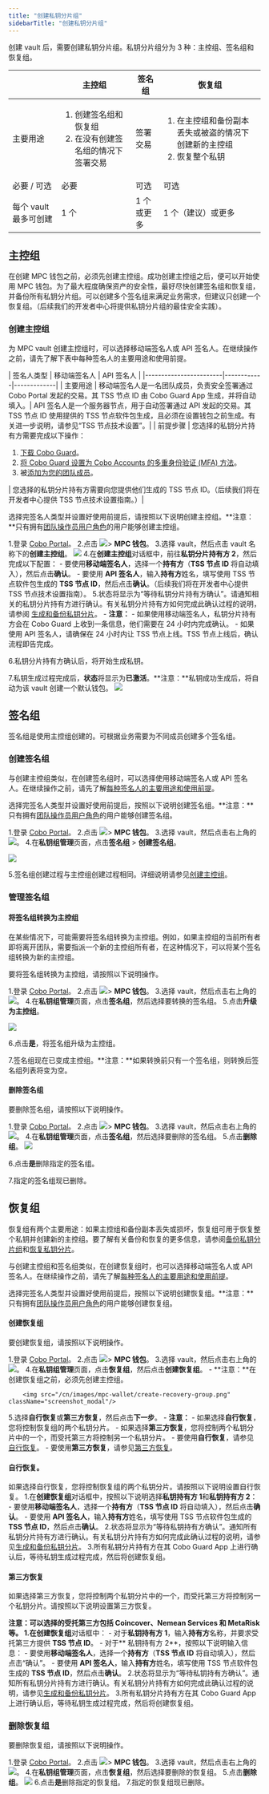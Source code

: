 ```yaml
---
title: "创建私钥分片组"
sidebarTitle: "创建私钥分片组"
---
```


创建 vault 后，需要创建私钥分片组。私钥分片组分为 3 种：主控组、签名组和恢复组。


|                        | 主控组 | 签名组 | 恢复组 |
|------------------------|------------|-------------|-------------|
| 主要用途       | <ol><li>创建签名组和恢复组</li><li>在没有创建签名组的情况下签署交易</li></ol> | 签署交易 | <ol><li>在主控组和备份副本丢失或被盗的情况下创建新的主控组</li><li>恢复整个私钥</li></ol>
| 必要 / 可选    | 必要 | 可选 | 可选
| 每个 vault 最多可创建 | 1 个 | 1 个或更多 | 1 个（建议）或更多


## 主控组
在创建 MPC 钱包之前，必须先创建主控组。成功创建主控组之后，便可以开始使用 MPC 钱包。为了最大程度确保资产的安全性，最好尽快创建签名组和恢复组，并备份所有私钥分片组。可以创建多个签名组来满足业务需求，但建议只创建一个恢复组。（后续我们的开发者中心将提供私钥分片组的最佳安全实践）。

### 创建主控组 <a id="create-a-main-group"></a>
为 MPC vault 创建主控组时，可以选择移动端签名人或 API 签名人。在继续操作之前，请先了解下表中每种签名人的主要用途和使用前提。


<a id="signer-type"></a>
|        签名人类型 | 移动端签名人 | API 签名人 |
|------------------------|------------|-------------|
| 主要用途       | 移动端签名人是一名团队成员，负责安全签署通过 Cobo Portal 发起的交易。其 TSS 节点 ID 由 Cobo Guard App 生成，并将自动填入。| API 签名人是一个服务器节点，用于自动签署通过 API 发起的交易。其 TSS 节点 ID 使用提供的 TSS 节点软件包生成，且必须在设置钱包之前生成。有关进一步说明，请参见“TSS 节点技术设置”。|
| 前提步骤 | 您选择的私钥分片持有方需要完成以下操作：<ol><li>[下载 Cobo Guard](/en/guard/download)。</li><li>[将 Cobo Guard 设置为 Cobo Accounts 的多重身份验证 (MFA) 方法](/en/accounts/set-up-mfa#set-up-cobo-guard)。</li><li>被[添加为您的团队成员](/en/portal/organization/manage-members)。</li></ol>| 您选择的私钥分片持有方需要向您提供他们生成的 TSS 节点 ID。（后续我们将在开发者中心提供 TSS 节点技术设置指南。）|

选择完签名人类型并设置好使用前提后，请按照以下说明创建主控组。**注意：**只有拥有[团队操作员用户角色](/en/portal/organization/roles-and-permissions)的用户能够创建主控组。


1.登录 [Cobo Portal](https://portal.cobo.com/login)。
2.点击 <img src="/cn/images/mpc-wallet/wallets-icon.svg" className="icon"></img>> **MPC 钱包**。
3.选择 vault，然后点击 vault 名称下的**创建主控组**。
<img src="/cn/images/mpc-wallet/create-main-key-group.png" className="screenshot_modal"/>
4.在**创建主控组**对话框中，前往**私钥分片持有方 2**，然后完成以下配置：<a id="on-the-create-main-group-dialog"></a>
    - 要使用**移动端签名人**，选择一个**持有方**（**TSS 节点 ID** 将自动填入），然后点击**确认**。
    - 要使用 **API 签名人**，输入**持有方**姓名，填写使用 TSS 节点软件包生成的 **TSS 节点 ID**，然后点击**确认**。（后续我们将在开发者中心提供 TSS 节点技术设置指南）。
5.状态将显示为“等待私钥分片持有方确认”。请通知相关的私钥分片持有方进行确认。有关私钥分片持有方如何完成此确认过程的说明，请参阅 [生成和备份私钥分片](/en/guard/generate-and-back-up-key-shares)。
    - **注意：**
        - 如果使用移动端签名人，私钥分片持有方会在 Cobo Guard 上收到一条信息，他们需要在 24 小时内完成确认。
        - 如果使用 API 签名人，请确保在 24 小时内让 TSS 节点上线。TSS 节点上线后，确认流程即告完成。

6.私钥分片持有方确认后，将开始生成私钥。

7.私钥生成过程完成后，**状态**将显示为**已激活**。**注意：**私钥成功生成后，将自动为该 vault 创建一个默认钱包。
<img src="/cn/images/mpc-wallet/main-group-active.png" className="screenshot_modal"/>

## 签名组
签名组是使用主控组创建的。可根据业务需要为不同成员创建多个签名组。

### 创建签名组
与创建主控组类似，在创建签名组时，可以选择使用移动端签名人或 API 签名人。在继续操作之前，请先了解[每种签名人的主要用途和使用前提](#signer-type)。


选择完签名人类型并设置好使用前提后，按照以下说明创建签名组。**注意：**只有拥有[团队操作员用户角色](/en/portal/organization/roles-and-permissions)的用户能够创建签名组。


1.登录 [Cobo Portal](https://portal.cobo.com/login)。
2.点击 <img src="/cn/images/mpc-wallet/wallets-icon.svg" className="icon"></img>> **MPC 钱包**。
3.选择 vault，然后点击右上角的 <img src="/cn/images/mpc-wallet/manage-key-share-group.svg" className="icon"></img>。
4.在**私钥组管理**页面，点击**签名组** > **创建签名组**。

<img src="/cn/images/mpc-wallet/create-signing-group.png" className="screenshot_modal"/>

5.签名组创建过程与主控组创建过程相同。详细说明请参见[创建主控组](/en/portal/mpc-wallets/ocw/create-key-share-groups#on-the-create-main-group-dialog)。

### 管理签名组
#### 将签名组转换为主控组
在某些情况下，可能需要将签名组转换为主控组。例如，如果主控组的当前所有者即将离开团队，需要指派一个新的主控组所有者，在这种情况下，可以将某个签名组转换为新的主控组。

要将签名组转换为主控组，请按照以下说明操作。

1.登录 [Cobo Portal](https://portal.cobo.com/login)。
2.点击 <img src="/cn/images/mpc-wallet/wallets-icon.svg" className="icon"></img>> **MPC 钱包**。
3.选择 vault，然后点击右上角的 <img src="/cn/images/mpc-wallet/manage-key-share-group.svg" className="icon"></img>。
4.在**私钥组管理**页面，点击**签名组**，然后选择要转换的签名组。
5.点击**升级为主控组**。

<img src="/cn/images/mpc-wallet/upgrade-to-main-group.png" className="screenshot_modal"/>

6.点击**是**，将签名组升级为主控组。

7.签名组现在已变成主控组。**注意：**如果转换前只有一个签名组，则转换后签名组列表将变为空。

#### 删除签名组
要删除签名组，请按照以下说明操作。


1.登录 [Cobo Portal](https://portal.cobo.com/login)。
2.点击 <img src="/cn/images/mpc-wallet/wallets-icon.svg" className="icon"></img>> **MPC 钱包**。
3.选择 vault，然后点击右上角的 <img src="/cn/images/mpc-wallet/manage-key-share-group.svg" className="icon"></img>。
4.在**私钥组管理**页面，点击**签名组**，然后选择要删除的签名组。
5.点击**删除组**。
<img src="/cn/images/mpc-wallet/delete-sign-group.png" className="screenshot_modal"/>

6.点击**是**删除指定的签名组。

7.指定的签名组现已删除。

## 恢复组
恢复组有两个主要用途：如果主控组和备份副本丢失或损坏，恢复组可用于恢复整个私钥并创建新的主控组。要了解有关备份和恢复的更多信息，请参阅[备份私钥分片组](/en/portal/mpc-wallets/ocw/back-up-key-share-groups)和[恢复私钥分片](/en/portal/mpc-wallets/ocw/restore-from-backup)。

与创建主控组和签名组类似，在创建恢复组时，也可以选择移动端签名人或 API 签名人。在继续操作之前，请先了解[每种签名人的主要用途和使用前提](#signer-type)。


选择完签名人类型并设置好使用前提后，按照以下说明创建恢复组。**注意：**只有拥有[团队操作员用户角色](/en/portal/organization/roles-and-permissions)的用户能够创建恢复组。

#### 创建恢复组
要创建恢复组，请按照以下说明操作。


1.登录 [Cobo Portal](https://portal.cobo.com/login)。
2.点击 <img src="/cn/images/mpc-wallet/wallets-icon.svg" className="icon"></img>> **MPC 钱包**。
3.选择 vault，然后点击右上角的 <img src="/cn/images/mpc-wallet/manage-key-share-group.svg" className="icon"></img>。
4.在**私钥组管理**页面，点击**恢复组**，然后点击**创建恢复组**。
    - **注意：**在创建恢复组之前，必须先创建主控组。

        <img src="/cn/images/mpc-wallet/create-recovery-group.png" className="screenshot_modal"/>

5.选择**自行恢复**或**第三方恢复**，然后点击**下一步**。
    - **注意：**
        - 如果选择**自行恢复**，您将控制恢复组的两个私钥分片。
        - 如果选择**第三方恢复**，您将控制两个私钥分片中的一个，而受托第三方将控制另一个私钥分片。
    - 要使用**自行恢复**，请参见[自行恢复](#self-recovery)。
    - 要使用**第三方恢复**，请参见[第三方恢复](#third-party-recovery)。

#### 自行恢复<a id="self-recovery"></a>。
如果选择自行恢复，您将控制恢复组的两个私钥分片。请按照以下说明设置自行恢复。
1.在**创建恢复组**对话框中，按照以下说明选择**私钥持有方 1**和**私钥持有方 2**：
    - 要使用**移动端签名人**，选择一个**持有方**（**TSS 节点 ID** 将自动填入），然后点击**确认**。
    - 要使用 **API 签名人**，输入**持有方**姓名，填写使用 TSS 节点软件包生成的 **TSS 节点 ID**，然后点击**确认**。
2.状态将显示为“等待私钥持有方确认”。通知所有私钥分片持有方进行确认。有关私钥分片持有方如何完成此确认过程的说明，请参见[生成和备份私钥分片](/en/guard/generate-and-back-up-key-shares)。
3.所有私钥分片持有方在其 Cobo Guard App 上进行确认后，等待私钥生成过程完成，然后将创建恢复组。

#### 第三方恢复<a id="third-party-recovery"></a>
如果选择第三方恢复，您将控制两个私钥分片中的一个，而受托第三方将控制另一个私钥分片。请按照以下说明设置第三方恢复。

**注意：**可以选择的受托第三方包括 Coincover、Nemean Services 和 MetaRisk 等。
1.在**创建恢复组**对话框中：
    - 对于**私钥持有方 1**，输入**持有方**名称，并要求受托第三方提供 **TSS 节点 ID**。
    - 对于** 私钥持有方 2**，按照以下说明输入信息：
        - 要使用**移动端签名人**，选择一个**持有方**（**TSS 节点 ID** 将自动填入），然后点击“确认”。
        - 要使用 **API 签名人**，输入**持有方**姓名，填写使用 TSS 节点软件包生成的 **TSS 节点 ID**，然后点击**确认**。
2.状态将显示为“等待私钥持有方确认”。通知所有私钥分片持有方进行确认。有关私钥分片持有方如何完成此确认过程的说明，请参见[生成和备份私钥分片](/en/guard/generate-and-back-up-key-shares)。
3.所有私钥分片持有方在其 Cobo Guard App 上进行确认后，等待私钥生成过程完成，然后将创建恢复组。

### 删除恢复组
要删除恢复组，请按照以下说明操作。

1.登录 [Cobo Portal](https://portal.cobo.com/login)。
2.点击 <img src="/cn/images/mpc-wallet/wallets-icon.svg" className="icon"></img>> **MPC 钱包**。
3.选择 vault，然后点击右上角的 <img src="/cn/images/mpc-wallet/manage-key-share-group.svg" className="icon"></img>。
4.在**私钥组管理**页面，点击**恢复组**，然后选择要删除的恢复组。
5.点击**删除组**。
<img src="/cn/images/mpc-wallet/delete-recovery-group.png" className="screenshot_modal"/>
6.点击**是**删除指定的恢复组。
7.指定的恢复组现已删除。